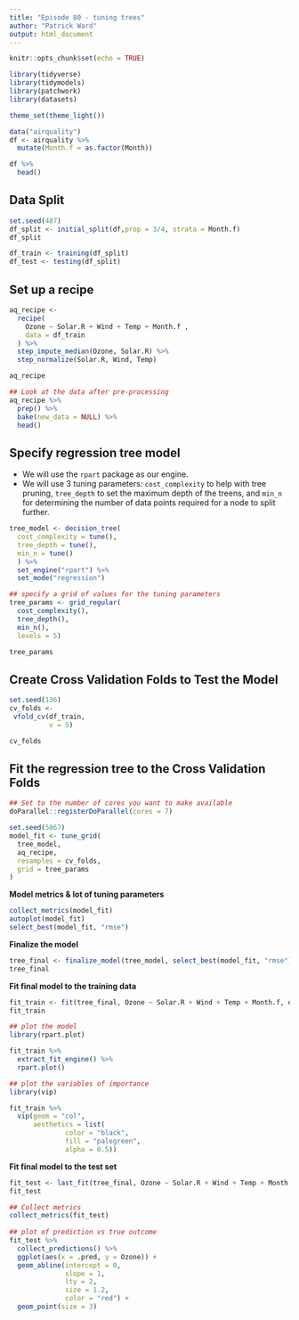 ```yaml
---
title: "Episode 80 - tuning trees"
author: "Patrick Ward"
output: html_document
---
```


```r
knitr::opts_chunk$set(echo = TRUE)

library(tidyverse)
library(tidymodels)
library(patchwork)
library(datasets)

theme_set(theme_light())

data("airquality")
df <- airquality %>%
  mutate(Month.f = as.factor(Month))

df %>%
  head()
```


## Data Split

```r
set.seed(487)
df_split <- initial_split(df,prop = 3/4, strata = Month.f)
df_split

df_train <- training(df_split)
df_test <- testing(df_split)

```


## Set up a recipe

```r

aq_recipe <- 
  recipe(
    Ozone ~ Solar.R + Wind + Temp + Month.f ,
    data = df_train
  ) %>%
  step_impute_median(Ozone, Solar.R) %>% 
  step_normalize(Solar.R, Wind, Temp)

aq_recipe

## Look at the data after pre-processing
aq_recipe %>% 
  prep() %>% 
  bake(new_data = NULL) %>% 
  head()

```

## Specify regression tree model

* We will use the `rpart` package as our engine.
* We will use 3 tuning parameters: `cost_complexity` to help with tree pruning, `tree_depth` to set the maximum depth of the treens, and `min_n` for determining the number of data points required for a node to split further.

```r
tree_model <- decision_tree(
  cost_complexity = tune(),
  tree_depth = tune(),
  min_n = tune()
  ) %>%
  set_engine("rpart") %>%
  set_mode("regression")

## specify a grid of values for the tuning parameters
tree_params <- grid_regular(
  cost_complexity(), 
  tree_depth(), 
  min_n(), 
  levels = 5)

tree_params

```


## Create Cross Validation Folds to Test the Model

```r
set.seed(136)
cv_folds <-
 vfold_cv(df_train, 
          v = 5) 

cv_folds
```


## Fit the regression tree to the Cross Validation Folds

```r

## Set to the number of cores you want to make available
doParallel::registerDoParallel(cores = 7)

set.seed(5867)
model_fit <- tune_grid(
  tree_model,
  aq_recipe, 
  resamples = cv_folds, 
  grid = tree_params
)

```


**Model metrics & lot of tuning parameters**

```r
collect_metrics(model_fit)
autoplot(model_fit)
select_best(model_fit, "rmse")
```


**Finalize the model**

```r
tree_final <- finalize_model(tree_model, select_best(model_fit, "rmse"))
tree_final
```


**Fit final model to the training data**

```r
fit_train <- fit(tree_final, Ozone ~ Solar.R + Wind + Temp + Month.f, df_train)
fit_train

## plot the model
library(rpart.plot)

fit_train %>%
  extract_fit_engine() %>%
  rpart.plot()

## plot the variables of importance
library(vip)

fit_train %>%
  vip(geom = "col",
      aesthetics = list(
              color = "black",
              fill = "palegreen",
              alpha = 0.5))
```


**Fit final model to the test set**

```r
fit_test <- last_fit(tree_final, Ozone ~ Solar.R + Wind + Temp + Month.f, df_split)
fit_test

## Collect metrics
collect_metrics(fit_test)
 
## plot of prediction vs true outcome
fit_test %>%
  collect_predictions() %>%
  ggplot(aes(x = .pred, y = Ozone)) +
  geom_abline(intercept = 0,
              slope = 1,
              lty = 2, 
              size = 1.2,
              color = "red") +
  geom_point(size = 3) 

```

